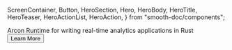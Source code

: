   ScreenContainer,
  Button,
  HeroSection,
  Hero,
  HeroBody,
  HeroTitle,
  HeroTeaser,
  HeroActionList,
  HeroAction,
} from "smooth-doc/components";

<HeroSection>
  <Hero backgroundImageURL={heroBackgroundImageURL}>
    <HeroBody>
      <HeroTitle>Arcon</HeroTitle>
      <HeroTeaser>Runtime for writing real-time analytics applications in Rust</HeroTeaser>
      <HeroActionList>
        <HeroAction>
          <Button
            variant="primary"
            forwardedAs="a"
            href="/learn/about"
          >
            Learn More
          </Button>
        </HeroAction>
      </HeroActionList>
    </HeroBody>
  </Hero>
</HeroSection>

